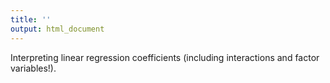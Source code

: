 ```yaml
---
title: ''
output: html_document
---
```


Interpreting linear regression coefficients (including interactions and factor variables!).